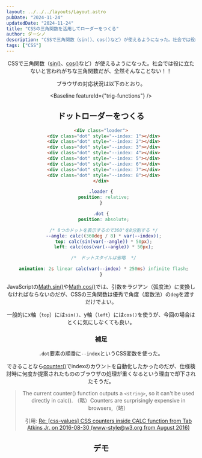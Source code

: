 ```yaml
---
layout: ../../../layouts/Layout.astro
pubDate: "2024-11-24"
updatedDate: "2024-11-24"
title: "CSSの三角関数を活用してローダーをつくる"
author: ダーシノ
description: "CSSで三角関数（sin()、cos()など）が使えるようになった。社会では役に立たないと言われがちな三角関数だが、全然そんなことない。JavaScriptのMath.sin()やMath.cos()では、引数をラジアン（弧度法）に変換しなければならないのだが、CSSの三角関数は優秀で角度（度数法）のdegを渡すだけでよい。"
tags: ["CSS"]
---
```



<Header {...frontmatter} />

CSSで三角関数（[sin()](https://developer.mozilla.org/en-US/docs/Web/CSS/sin)、[cos()](https://developer.mozilla.org/en-US/docs/Web/CSS/cos)など）が使えるようになった。社会では役に立たないと言われがちな三角関数だが、全然そんなことない！！

ブラウザの対応状況は以下のとおり。


<Baseline featureId={"trig-functions"} />

## ドットローダーをつくる

```html
<div class="loader">
  <div class="dot" style="--index: 1"></div>
  <div class="dot" style="--index: 2"></div>
  <div class="dot" style="--index: 3"></div>
  <div class="dot" style="--index: 4"></div>
  <div class="dot" style="--index: 5"></div>
  <div class="dot" style="--index: 6"></div>
  <div class="dot" style="--index: 7"></div>
  <div class="dot" style="--index: 8"></div>
</div>
```

```css
.loader {
  position: relative;
}

.dot {
  position: absolute;

  /* 8つのドットを表示するので360°を8分割する */
  --angle: calc((360deg / 8) * var(--index));
  top: calc(sin(var(--angle)) * 50px);
  left: calc(cos(var(--angle)) * 50px);

  /*　ドットスタイルは省略  */

  animation: 2s linear calc(var(--index) * 250ms) infinite flash;
}
```

JavaScriptの[Math.sin()](https://developer.mozilla.org/ja/docs/Web/JavaScript/Reference/Global_Objects/Math/sin)や[Math.cos()](https://developer.mozilla.org/ja/docs/Web/JavaScript/Reference/Global_Objects/Math/cos)では、引数をラジアン（弧度法）に変換しなければならないのだが、CSSの三角関数は優秀で角度（度数法）の`deg`を渡すだけでよい。

一般的にx軸（`top`）には`sin()`、y軸（`left`）には`cos()`を使うが、今回の場合はとくに気にしなくても良い。


### 補足

`.dot`要素の順番に`--index`というCSS変数を使った。

できることなら[counter()](https://developer.mozilla.org/ja/docs/Web/CSS/counter)でindexのカウントを自動化したかったのだが、仕様検討時に何度か提案されたもののブラウザの処理が重くなるという理由で却下されたそうだ。

> The current counter() function outputs a `<string>`, so it can't be used directly in calc().
> （略）Counters are surprisingly expensive in browsers,（略）
>
> 引用: [Re: \[css\-values\] CSS counters inside CALC function from Tab Atkins Jr\. on 2016\-08\-30 \(www\-style@w3\.org from August 2016\)](https://lists.w3.org/Archives/Public/www-style/2016Aug/0082.html)



## デモ

<section id="demo">
  <div class="loader">
    <div class="dot" style="--index: 1"></div>
    <div class="dot" style="--index: 2"></div>
    <div class="dot" style="--index: 3"></div>
    <div class="dot" style="--index: 4"></div>
    <div class="dot" style="--index: 5"></div>
    <div class="dot" style="--index: 6"></div>
    <div class="dot" style="--index: 7"></div>
    <div class="dot" style="--index: 8"></div>
  </div>
</section>

<style>{`
#demo {
  display: grid;
  place-content: center;

  .loader {
    position: relative;
  }

  .dot {
    position: absolute;

    --angle: calc((360deg / 8) * var(--index));
    top: calc(sin(var(--angle)) * 50px);
    left: calc(cos(var(--angle)) * 50px);

    width: 20px;
    height: 20px;
    border-radius: 50%;
    background-color: black;

    animation: 2s linear calc(var(--index) * 250ms) infinite flash;
  }
}

@keyframes flash {
  from {
    opacity: 0;
  }
  to {
    opacity: 1;
  }
}
`}</style>
